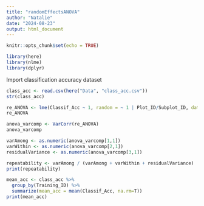 ```yaml
---
title: "randomEffectsANOVA"
author: "Natalie"
date: "2024-08-23"
output: html_document
---
```


```r
knitr::opts_chunk$set(echo = TRUE)
```

```r
library(here)
library(nlme)
library(dplyr)
```

Import classification accuracy dataset
```r
class_acc <- read.csv(here("Data", "class_acc.csv"))
str(class_acc)
```
```r
re_ANOVA <- lme(Classif_Acc ~ 1, random = ~ 1 | Plot_ID/Subplot_ID, data = class_acc)
re_ANOVA
```

```r
anova_varcomp <- VarCorr(re_ANOVA)
anova_varcomp
```
```r
varAmong <- as.numeric(anova_varcomp[1,1])
varWithin <- as.numeric(anova_varcomp[2,1])
residualVariance <- as.numeric(anova_varcomp[3,1])

repeatability <- varAmong / (varAmong + varWithin + residualVariance)
print(repeatability)
```

```r
mean_acc <- class_acc %>%
  group_by(Training_ID) %>%
  summarize(mean_acc = mean(Classif_Acc, na.rm=T))
print(mean_acc)
```

